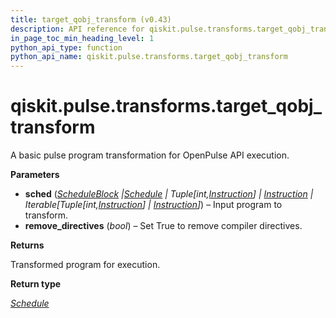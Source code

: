 ```yaml
---
title: target_qobj_transform (v0.43)
description: API reference for qiskit.pulse.transforms.target_qobj_transform in qiskit v0.43
in_page_toc_min_heading_level: 1
python_api_type: function
python_api_name: qiskit.pulse.transforms.target_qobj_transform
---
```


<span id="qiskit-pulse-transforms-target-qobj-transform" />

# qiskit.pulse.transforms.target\_qobj\_transform

<Function id="qiskit.pulse.transforms.target_qobj_transform" isDedicatedPage={true} github="https://github.com/qiskit/qiskit/tree/stable/0.24/qiskit/pulse/transforms/base_transforms.py" signature="target_qobj_transform(sched, remove_directives=True)">
  A basic pulse program transformation for OpenPulse API execution.

  **Parameters**

  *   **sched** ([*ScheduleBlock*](qiskit.pulse.ScheduleBlock "qiskit.pulse.schedule.ScheduleBlock")  *|*[*Schedule*](qiskit.pulse.Schedule "qiskit.pulse.schedule.Schedule")  *| Tuple\[int,*[*Instruction*](pulse#qiskit.pulse.instructions.Instruction "qiskit.pulse.instructions.instruction.Instruction")*] |* [*Instruction*](pulse#qiskit.pulse.instructions.Instruction "qiskit.pulse.instructions.instruction.Instruction")  *| Iterable\[Tuple\[int,*[*Instruction*](pulse#qiskit.pulse.instructions.Instruction "qiskit.pulse.instructions.instruction.Instruction")*] |* [*Instruction*](pulse#qiskit.pulse.instructions.Instruction "qiskit.pulse.instructions.instruction.Instruction")*]*) – Input program to transform.
  *   **remove\_directives** (*bool*) – Set True to remove compiler directives.

  **Returns**

  Transformed program for execution.

  **Return type**

  [*Schedule*](qiskit.pulse.Schedule "qiskit.pulse.schedule.Schedule")
</Function>

